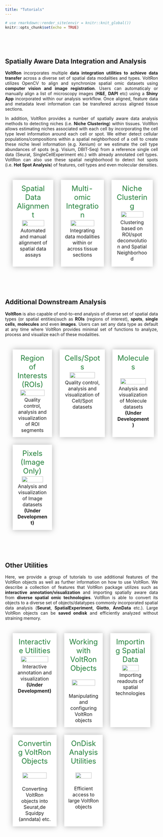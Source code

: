 ```yaml
---
title: "Tutorials"
---
```


<style>
.title{
  display: none;
}
body {
  text-align: justify
}
table, th, td, tr{
  empty-cells:hide;
  border-spacing: 25px;
  border-collapse: separate;
}
td{
  filter:drop-shadow(0 0 10px rgba(0,0,0,0.3));
  padding: 10px;
  background:white;
  text-align:center;
  width:33%;
  vertical-align: text-top;
}
td:hover, td:active{
  filter:drop-shadow(0 0 10px rgba(0,0,0,0.3));
  transform: scale(1.02);
  cursor: pointer;
}
.main-container {
  max-width: 1200px;
  margin-left: auto;
  margin-right: auto;
}
p.tutorial {
  text-decoration: none!important;
  font-size: 1.5em;
  color: #23803A;
  margin: 3%
}
</style>

```r
# use rmarkdown::render_site(envir = knitr::knit_global())
knitr::opts_chunk$set(echo = TRUE)
```

<br>
<!-- <br> -->

<!-- ## Spatial Data Analysis with VoltRon -->

<br>

## Spatially Aware Data Integration and Analysis

**VoltRon** incorporates multiple **data integration utilities to achieve data transfer** across a diverse set of spatial data modalities and types. VoltRon utilizes OpenCV to align and synchronize spatial omic datasets using **computer vision and image registration**. Users can automaticaly or manually align a list of microscopy images (**H&E**, **DAPI** etc) using a **Shiny App** incorporated within our analysis workflow. Once aligned, feature data and metadata level information can be transfered across aligned tissue sections. 

In addition, VoltRon provides a number of spatially aware data analysis methods to detecting niches (i.e. **Niche Clustering**) within tissues. VoltRon allows estimating niches associated with each cell by incorporating the cell type level information around each cell or spot. We either detect cellular populations/compositions within a spatial neighborhood of a cell to create these niche level information (e.g. Xenium) or we estimate the cell type abundances of spots (e.g. Visium, DBIT-Seq) from a reference single cell data (Seurat, SingleCellExperiment etc.) with already annotated cell types. VoltRon can also use these spatial neighborhood to detect hot spots (i.e. **Hot Spot Analysis**) of features, cell types and even molecular densities.

<div>
<table>
<tbody>
  <tr>
   <td onclick="location.href='registration.html';"> 
      <p class ="tutorial"> Spatial Data Alignment </p>
      <img width="80%" height="80%" src="https://bimsbstatic.mdc-berlin.de/landthaler/VoltRon/Package/images/registration.png" class="center">
      <p style = "margin: 3%"> Automated and manual alignment of spatial data assays</p>
   </td>
   <td onclick="location.href='multiomic.html';">
      <p class ="tutorial"> Multi-omic Integration </p>
      <img width="80%" height="80%" src="https://bimsbstatic.mdc-berlin.de/landthaler/VoltRon/Package/images/multiomic.png" class="center">
      <p style = "margin: 3%"> Integrating data modalities within or across tissue sections </p>
   </td>
   <td onclick="location.href='deconvolution.html';"> 
      <p class ="tutorial"> Niche Clustering </p>
      <img width="80%" height="80%" src="https://bimsbstatic.mdc-berlin.de/landthaler/VoltRon/Package/images/deconvolution.png" class="center">
      <p style = "margin: 5%"> Clustering based on ROI/spot deconvolution and Spatial Neighborhood </p>
   </td>
  </tr>
</tbody>
</table>
</div>

<br>
<br>

## Additional Downstream Analysis

**VoltRon** is also capable of end-to-end analysis of diverse set of spatial data types (or spatial entities)such as **ROIs** (regions of interest), **spots**, **single cells**,  **molecules** and even **images**. Users can set any data type as default at any time where VoltRon provides minimal set of functions to analyze, process and visualize each of these modalities. 

<table>
<tbody>
  <tr>
   <td onclick="location.href='roianalysis.html';"> 
      <p class ="tutorial"> Region of Interests (ROIs) </p>
      <img width="85%" height="85%" src="https://bimsbstatic.mdc-berlin.de/landthaler/VoltRon/Package/images/GeoMx.png" class="center">
      <p style = "margin: 3%"> Quality control, analysis and visualization of ROI segments </p>
   </td>
   <td onclick="location.href='spotanalysis.html';"> 
      <p class ="tutorial"> Cells/Spots </p>
      <img width="80%" height="80%" src="https://bimsbstatic.mdc-berlin.de/landthaler/VoltRon/Package/images/spotanalysis.png" class="center">
      <p style = "margin: 3%"> Quality control, analysis and visualization of Cell/Spot datasets </p>
   </td>
      <td onclick="location.href='moleculeanalysis.html';"> 
      <p class ="tutorial"> Molecules </p>
      <br>
      <img width="85%" height="85%" src="https://bimsbstatic.mdc-berlin.de/landthaler/VoltRon/Package/images/molecule_visualize.png" class="center">
      <br>
      <p style = "margin: 3%"> Analysis and visualization of Molecule datasets <br> <strong> (Under Development) </strong> </p>
   </td>
  </tr>
  <tr>
     <td onclick="location.href='pixelanalysis.html';"> 
      <p class ="tutorial"> Pixels (Image Only) </p>
      <img width="80%" height="80%" src="https://bimsbstatic.mdc-berlin.de/landthaler/VoltRon/Package/images/tissue_lowres_image_grid.png" class="center">
      <p style = "margin: 3%"> Analysis and visualization of Image datasets <br> <strong> (Under Development) </strong> </p>
   </td>
   <td>
   </td>
   <td>
   </td>
  </tr>
</tbody>
</table>

<br>
<br>

##  Other Utilities

Here, we provide a group of tutorials to use additional features of the VoltRon objects as well as further information on how to use VoltRon. We describe a collection of features that VoltRon package utilizes such as **interactive annotation/visualization** and importing spatially aware data from **diverse spatial omic technologies**. VoltRon is able to convert its objects to a diverse set of objects/datatypes commonly incorporated spatial data analysis (**Seurat**, **SpatialExperiment**, **Giotto**, **AnnData** etc.). Large VoltRon objects can be **saved ondisk** and efficiently analyzed without straining memory.

<table>
<tbody>
  <tr>
   <td onclick="location.href='interactive.html';"> 
      <p class ="tutorial"> Interactive Utilities </p>
      <img width="85%" height="85%" src="https://bimsbstatic.mdc-berlin.de/landthaler/VoltRon/Package/images/interactiveannotation.png" class="center">
      <p style = "margin: 3%"> Interactive annotation and visualization  <br>  <strong> (Under Development) </strong> </p>
   </td>
   <td onclick="location.href='voltronobjects.html';"> 
      <p class ="tutorial"> Working with VoltRon Objects </p>
      <br>
      <img width="85%" height="85%" src="https://bimsbstatic.mdc-berlin.de/landthaler/VoltRon/Package/images/voltronobjects.png" class="center">
      <br>
      <br>
      <p style = "margin: 3%"> Manipulating and configuring VoltRon objects </p>
   </td>
   <td onclick="location.href='importingdata.html';"> 
      <p class ="tutorial"> Importing Spatial Data </p>
      <img width="70%" height="70%" src="https://bimsbstatic.mdc-berlin.de/landthaler/VoltRon/Package/images/technologies.png" class="center">
      <p style = "margin: 3%"> Importing readouts of spatial technologies <br> </p>
   </td>
  </tr>
  <tr>
    <td onclick="location.href='conversion.html';"> 
      <p class ="tutorial"> Converting VoltRon Objects </p>
      <br>
      <img width="80%" height="80%" src="https://bimsbstatic.mdc-berlin.de/landthaler/VoltRon/Package/images/conversion.png" class="center">
      <br>
      <br>
      <p style = "margin: 3%"> Converting VoltRon objects into Seurat,de Squidpy (anndata) etc. </strong></p>
   </td>
   <td onclick="location.href='ondisk.html';"> 
      <p class ="tutorial"> OnDisk Analysis Utilities </p>
      <br>
      <img width="70%" height="70%" src="https://bimsbstatic.mdc-berlin.de/landthaler/VoltRon/Package/images/ondisk.png" class="center">
      <br>
      <br>
      <p style = "margin: 3%"> Efficient access to large VoltRon objects </strong></p>
   </td>
  </tr>
</tbody>
</table>

<br>
